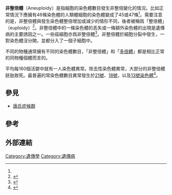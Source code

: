 {{Expand language|1=en|time=2022-05-06T08:28:46+00:00}}
{{noteTA|G1=ME}}
{{Infobox disease
 | Name           = 非整倍體
 | Image          = Down Syndrome Karyotype.png
 | Caption        = [[唐氏症|唐氏症]]患者的染色體情況。唐氏症是最常見的由非整倍體導致的人類疾病，注意患者的21號染色體一共有3條。
 | Field          = [[醫學遺傳學|醫學遺傳學]]
 | DiseasesDB     = 
 | ICD10          = {{ICD10|Q|90||q|90}}-{{ICD10|Q|98||q|90}}
 | ICD9           = {{ICD9|758}} 
 | ICDO           = 
 | OMIM           = 
 | MedlinePlus    = 
 | eMedicineSubj  = 
 | eMedicineTopic = 
 | MeshID         = D000782
}}

'''非整倍體'''（Aneuploidy）是指細胞的染色體數目發生非整倍變化的情況。比如正常情況下應擁有46條染色體的人類體細胞的染色體變成了45或47條<ref name=Grif2000/>。需要注意的是，非整倍體與發生染色體整倍增加或減少的情形不同，後者被稱爲「整倍體」（euploidy）<ref name=Grif2000>{{cite book|vauthors=Griffiths AJ, Miller JH, Suzuki DT |title=An Introduction to Genetic Analysis|date=2000|pages=Chaper 18|edition=7|url=http://www.ncbi.nlm.nih.gov/books/NBK21870/}}</ref>。非整倍體中的一條染色體的丟失或一條額外染色體的出現是遺傳病的主要誘因之一。一些癌細胞亦爲非整倍體<ref>{{cite journal |author=Sen S |title=Aneuploidy and cancer |journal=Current Opinion in Oncology |volume=12 |issue=1 |pages=82–8 |date=January 2000 |pmid=10687734 |doi=10.1097/00001622-200001000-00014}}</ref>。非整倍體於細胞分裂中發生，一對染色體沒分開，並都分入了一個子細胞中。

不同的物種通常擁有不同的染色體數目，「非整倍體」和「[[多倍體|多倍體]]」都是相比正常的同物種個體而言的。

平均每160個活嬰中就有一人染色體異常。除去性染色體異常，大部分的非整倍體胚胎致死。最普遍的常染色體數目異常發生於[[21號染色體|21號]]、[[18號染色體|18號]]，以及[[13號染色體|13號染色體]]<ref>{{cite journal |vauthors=Driscoll DA, Gross S |title=Clinical practice. Prenatal screening for aneuploidy |journal=The New England Journal of Medicine |volume=360 |issue=24 |pages=2556–62 |date=June 2009 |pmid=19516035 |doi=10.1056/NEJMcp0900134}}</ref>。

==參見==
*[[唐氏症候群|唐氏症候群]]

==參考==
{{reflist}}

== 外部連結 ==

{{染色體異常}}

[[Category:遺傳學|Category:遺傳學]]
[[Category:遺傳病|Category:遺傳病]]